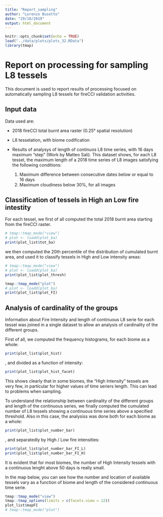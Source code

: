 ```yaml
---
title: "Report_sampling"
author: "Lorenzo Busetto"
date: "29/10/2019"
output: html_document
---
```


```r
knitr::opts_chunk$set(echo = TRUE)
load("../data/plots/plots_32.RData")
library(tmap)
```

# Report on processing for sampling L8 tessels

This document is used to report results of processing focused on automatically
sampling L8 tessels for fireCCI validation activities. 

## Input data

Data used are:

- 2018 fireCCI total burnt area raster (0.25° spatial resolution)
- L8 tesselation, with biome codification
- Results of analysys of length of continuos L8 time series, with 16 days maximum 
 "step" (Work by Matteo Sali). This dataset shows, for each L8 tessel, the maximum 
 length of a 2018 time series of L8 images satisfying the following conditions: 
 
    1. Maximum difference between consecutive dates below or equal to 16 days
    2. Maximum cloudiness below 30%, for all images

## Classification of tessels in High an Low fire intestity

For each tessel, we first of all computed the total 2018 burnt area starting from 
the fireCCI raster. 

```r
# tmap::tmap_mode("view")
# plot <- loadd(plot_ba)
print(plot_list$tot_ba)
```

we then computed the 20th percentile of the distribution of cumulated burnt area, 
and used it to classify tessels in High and Low intensity areas: 

```r
# tmap::tmap_mode("view")
# plot <- loadd(plot_ba)
print(plot_list$plot_thresh)
```
```r
tmap::tmap_mode("plot")
# plot <- loadd(plot_ba)
print(plot_list$plot_FI)
```

## Analysis of cardinality of the groups

Information about Fire Intensity and length of continuous L8 serie for each tessel
was joined in a single dataset to allow an analysis of cardinality of the different
groups. 

First of all, we computed the frequency histograms, for each biome as a whole: 

```r
print(plot_list$plot_hist)
```

, and divided as a function of intensity: 

```r
print(plot_list$plot_hist_facet)
```

This shows clearly that in some biomes, the "High Intensity" tessels are very few, in particular for higher values of time seriers length. This can lead to problems when sampling. 

To understand the relationship between cardinality of the different groups and 
length of the continuous series, we finally computed the cumulated number of L8 tessels showing
a continuous time series above a specified threshold. Also in this case, the analysiss 
was done both for each biome as a whole:

```r
print(plot_list$plot_number_bar)
```


, and separatedly by High / Low fire intensities:


```r
print(plot_list$plot_number_bar_FI_L)
print(plot_list$plot_number_bar_FI_H)
```

It is evident that for most biomes, the number of High Intensity tessels with a continuous lenght 
above 50 days is really small.

In the map below, you can see how the number and location of available tessels vary 
as a function of biome and length of the considered continuous time serie. 


```r
tmap::tmap_mode("view")
tmap::tmap_options(limits = c(facets.view = 12))
plot_list$mapFI
# tmap::tmap_mode("plot")
```

